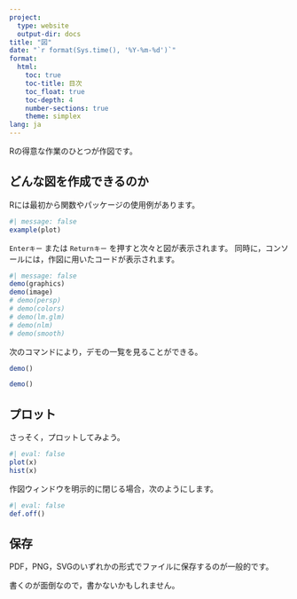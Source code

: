 ```yaml
---
project:
  type: website
  output-dir: docs
title: "図"
date: "`r format(Sys.time(), '%Y-%m-%d')`"
format:
  html:
    toc: true
    toc-title: 目次
    toc_float: true
    toc-depth: 4
    number-sections: true
    theme: simplex
lang: ja
---
```


Rの得意な作業のひとつが作図です。


## どんな図を作成できるのか

Rには最初から関数やパッケージの使用例があります。
```r
#| message: false
example(plot)
```
`Enterキー` または `Returnキー` を押すと次々と図が表示されます。
同時に，コンソールには，作図に用いたコードが表示されます。

```r
#| message: false
demo(graphics)
demo(image)
# demo(persp)
# demo(colors)
# demo(lm.glm)
# demo(nlm)
# demo(smooth)
```
次のコマンドにより，デモの一覧を見ることができる。
```r
demo()
```

```r
demo()
```


## プロット

さっそく，プロットしてみよう。
```r
#| eval: false
plot(x)
hist(x)
```

作図ウィンドウを明示的に閉じる場合，次のようにします。
```r
#| eval: false
def.off()
```

## 保存

PDF，PNG，SVGのいずれかの形式でファイルに保存するのが一般的です。

書くのが面倒なので，書かないかもしれません。
